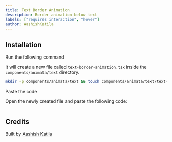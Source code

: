 ```yaml
---
title: Text Border Animation
description: Border animation below text
labels: ["requires interaction", "hover"]
author: AashishKatila
---
```


<ComponentPreview name="text-text-border-animation--docs" />

## Installation

<Steps>
<Step>Run the following command</Step>

It will create a new file called `text-border-animation.tsx` inside the `components/animata/text` directory.

```bash
mkdir -p components/animata/text && touch components/animata/text/text-border-animation.tsx
```

<Step>Paste the code</Step>

Open the newly created file and paste the following code:

```jsx file=<rootDir>/animata/text/text-border-animation.tsx

```

</Steps>

## Credits

Built by [Aashish Katila](https://github.com/AashishKatila)
